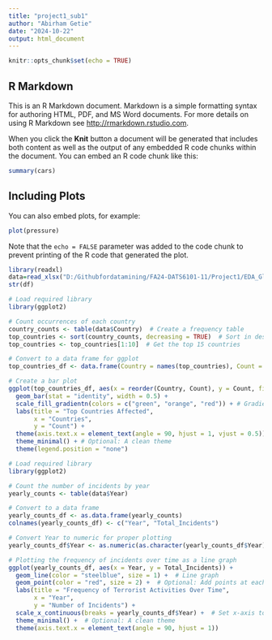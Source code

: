```yaml
---
title: "project1_sub1"
author: "Abirham Getie"
date: "2024-10-22"
output: html_document
---
```


```r
knitr::opts_chunk$set(echo = TRUE)
```

## R Markdown

This is an R Markdown document. Markdown is a simple formatting syntax for authoring HTML, PDF, and MS Word documents. For more details on using R Markdown see <http://rmarkdown.rstudio.com>.

When you click the **Knit** button a document will be generated that includes both content as well as the output of any embedded R code chunks within the document. You can embed an R code chunk like this:

```r
summary(cars)
```

## Including Plots

You can also embed plots, for example:

```r
plot(pressure)
```

Note that the `echo = FALSE` parameter was added to the code chunk to prevent printing of the R code that generated the plot.

```r
library(readxl)
data=read_xlsx("D:/Githubfordatamining/FA24-DATS6101-11/Project1/EDA_Global_Terrorism/Global_terrorism_data_cleaned_01.xlsx")
str(df)
```

```r
# Load required library
library(ggplot2)

# Count occurrences of each country
country_counts <- table(data$Country)  # Create a frequency table
top_countries <- sort(country_counts, decreasing = TRUE)  # Sort in descending order
top_countries <- top_countries[1:10]  # Get the top 15 countries

# Convert to a data frame for ggplot
top_countries_df <- data.frame(Country = names(top_countries), Count = as.vector(top_countries))

# Create a bar plot
ggplot(top_countries_df, aes(x = reorder(Country, Count), y = Count, fill = Count)) +
  geom_bar(stat = "identity", width = 0.5) +
  scale_fill_gradientn(colors = c("green", "orange", "red")) + # Gradient from green to orange to red
  labs(title = "Top Countries Affected", 
       x = "Countries", 
       y = "Count") +
  theme(axis.text.x = element_text(angle = 90, hjust = 1, vjust = 0.5)) + # Rotate x labels
  theme_minimal() + # Optional: A clean theme
  theme(legend.position = "none") 

```

```r
# Load required library
library(ggplot2)

# Count the number of incidents by year
yearly_counts <- table(data$Year)

# Convert to a data frame
yearly_counts_df <- as.data.frame(yearly_counts)
colnames(yearly_counts_df) <- c("Year", "Total_Incidents")

# Convert Year to numeric for proper plotting
yearly_counts_df$Year <- as.numeric(as.character(yearly_counts_df$Year))

# Plotting the frequency of incidents over time as a line graph
ggplot(yearly_counts_df, aes(x = Year, y = Total_Incidents)) +
  geom_line(color = "steelblue", size = 1) +  # Line graph
  geom_point(color = "red", size = 2) +  # Optional: Add points at each year
  labs(title = "Frequency of Terrorist Activities Over Time",
       x = "Year", 
       y = "Number of Incidents") +
  scale_x_continuous(breaks = yearly_counts_df$Year) +  # Set x-axis to show all years
  theme_minimal() +  # Optional: A clean theme
  theme(axis.text.x = element_text(angle = 90, hjust = 1)) 

```


